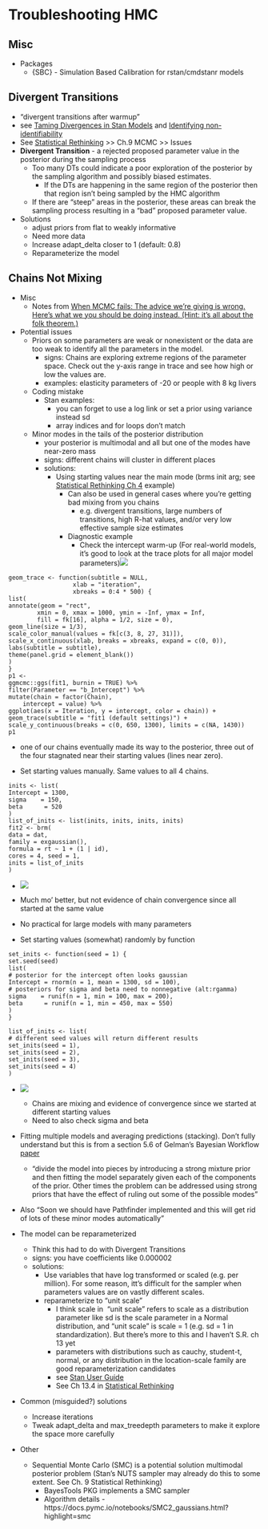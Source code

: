 # Troubleshooting HMC

## Misc

-   Packages
    -   {SBC} - Simulation Based Calibration for rstan/cmdstanr models

## Divergent Transitions

-   "divergent transitions after warmup"
-   see [Taming Divergences in Stan Models](https://www.martinmodrak.cz/2018/02/19/taming-divergences-in-stan-models/) and [Identifying non-identifiability](https://www.martinmodrak.cz/2018/05/14/identifying-non-identifiability/)
-   See [Statistical Rethinking](Statistical%20Rethinking) \>\> Ch.9 MCMC \>\> Issues
-   **Divergent Transition** - a rejected proposed parameter value in the posterior during the sampling process
    -   Too many DTs could indicate a poor exploration of the posterior by the sampling algorithm and possibly biased estimates.
        -   If the DTs are happening in the same region of the posterior then that region isn't being sampled by the HMC algorithm
    -   If there are "steep" areas in the posterior, these areas can break the sampling process resulting in a "bad" proposed parameter value.
-   Solutions
    -   adjust priors from flat to weakly informative
    -   Need more data
    -   Increase adapt_delta closer to 1 (default: 0.8)
    -   Reparameterize the model

## Chains Not Mixing

-   Misc
    -   Notes from [When MCMC fails: The advice we're giving is wrong. Here's what we you should be doing instead. (Hint: it's all about the folk theorem.)](https://statmodeling.stat.columbia.edu/2021/06/10/when-mcmc-fails-the-advice-were-giving-is-wrong-heres-what-we-you-should-be-doing-instead-hint-its-all-about-the-folk-theorem/)
-   Potential issues
    -   Priors on some parameters are weak or nonexistent or the data are too weak to identify all the parameters in the model.
        -   signs: Chains are exploring extreme regions of the parameter space. Check out the y-axis range in trace and see how high or low the values are.
        -   examples: elasticity parameters of -20 or people with 8 kg livers
    -   Coding mistake
        -   Stan examples:
            -   you can forget to use a log link or set a prior using variance instead sd
            -   array indices and for loops don't match
    -   Minor modes in the tails of the posterior distribution
        -   your posterior is multimodal and all but one of the modes have near-zero mass
        -   signs: different chains will cluster in different places
        -   solutions:
            -   Using starting values near the main mode (brms init arg; see [Statistical Rethinking Ch 4](Statistical%20Rethinking) example)
                -   Can also be used in general cases where you're getting bad mixing from you chains
                    -   e.g. divergent transitions, large numbers of transitions, high R-hat values, and/or very low effective sample size estimates
                -   Diagnostic example
                    -   Check the intercept warm-up (For real-world models, it's good to look at the trace plots for all major model parameters)![](./_resources/Bayes,_Troubleshooting_HMC.resources/unnamed-chunk-11-1.png)

```         
geom_trace <- function(subtitle = NULL, 
                  xlab = "iteration", 
                  xbreaks = 0:4 * 500) {
list(
annotate(geom = "rect", 
        xmin = 0, xmax = 1000, ymin = -Inf, ymax = Inf,
        fill = fk[16], alpha = 1/2, size = 0),
geom_line(size = 1/3),
scale_color_manual(values = fk[c(3, 8, 27, 31)]),
scale_x_continuous(xlab, breaks = xbreaks, expand = c(0, 0)),
labs(subtitle = subtitle),
theme(panel.grid = element_blank())
)   
}
p1 <-
ggmcmc::ggs(fit1, burnin = TRUE) %>%
filter(Parameter == "b_Intercept") %>% 
mutate(chain = factor(Chain),
    intercept = value) %>%   
ggplot(aes(x = Iteration, y = intercept, color = chain)) +
geom_trace(subtitle = "fit1 (default settings)") +
scale_y_continuous(breaks = c(0, 650, 1300), limits = c(NA, 1430)) 
p1
```

-   one of our chains eventually made its way to the posterior, three out of the four stagnated near their starting values (lines near zero).

-   Set starting values manually. Same values to all 4 chains.

```         
inits <- list(
Intercept = 1300,
sigma    = 150,
beta      = 520
)
list_of_inits <- list(inits, inits, inits, inits)
fit2 <- brm(
data = dat,
family = exgaussian(),
formula = rt ~ 1 + (1 | id),
cores = 4, seed = 1,
inits = list_of_inits
)
```

-   ![](./_resources/Bayes,_Troubleshooting_HMC.resources/Screenshot%20(241).png)

-   Much mo' better, but not evidence of chain convergence since all started at the same value

-   No practical for large models with many parameters

-   Set starting values (somewhat) randomly by function

```         
set_inits <- function(seed = 1) {   
set.seed(seed)
list(
# posterior for the intercept often looks gaussian
Intercept = rnorm(n = 1, mean = 1300, sd = 100),
# posteriors for sigma and beta need to nonnegative (alt:rgamma)
sigma    = runif(n = 1, min = 100, max = 200),
beta      = runif(n = 1, min = 450, max = 550)
)   
}

list_of_inits <- list(
# different seed values will return different results
set_inits(seed = 1),
set_inits(seed = 2),
set_inits(seed = 3),
set_inits(seed = 4)
)
```

-   ![](./_resources/Bayes,_Troubleshooting_HMC.resources/Screenshot%20(243).png)

    -   Chains are mixing and evidence of convergence since we started at different starting values
    -   Need to also check sigma and beta

-   Fitting multiple models and averaging predictions (stacking). Don't fully understand but this is from a section 5.6 of Gelman's Bayesian Workflow [paper](http://www.stat.columbia.edu/~gelman/research/unpublished/Bayesian_Workflow_article.pdf)

    -   "divide the model into pieces by introducing a strong mixture prior and then fitting the model separately given each of the components of the prior. Other times the problem can be addressed using strong priors that have the effect of ruling out some of the possible modes"

-   Also "Soon we should have Pathfinder implemented and this will get rid of lots of these minor modes automatically"

-   The model can be reparameterized

    -   Think this had to do with Divergent Transitions
    -   signs: you have coefficients like 0.000002
    -   solutions:
        -   Use variables that have log transformed or scaled (e.g. per million). For some reason, itt's difficult for the sampler when parameters values are on vastly different scales.
        -   reparameterize to "unit scale"
            -   I think scale in  "unit scale" refers to scale as a distribution parameter like sd is the scale parameter in a Normal distribution, and "unit scale" is scale = 1 (e.g. sd = 1 in standardization). But there's more to this and I haven't S.R. ch 13 yet
            -   parameters with distributions such as cauchy, student-t, normal, or any distribution in the location-scale family are good reparameterization candidates
            -   see [Stan User Guide](https://mc-stan.org/docs/2_18/stan-users-guide/reparameterization-section.html)
            -   See Ch 13.4 in [Statistical Rethinking](Statistical%20Rethinking)

-   Common (misguided?) solutions

    -   Increase iterations
    -   Tweak adapt_delta and max_treedepth parameters to make it explore the space more carefully

-   Other

    -   Sequential Monte Carlo (SMC) is a potential solution multimodal posterior problem (Stan's NUTS sampler may already do this to some extent. See Ch. 9 Statistical Rethinking)
        -   BayesTools PKG implements a SMC sampler
        -   Algorithm details - https://docs.pymc.io/notebooks/SMC2_gaussians.html?highlight=smc
